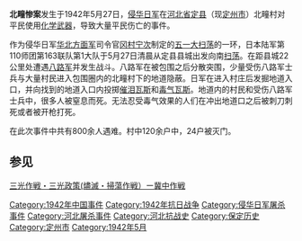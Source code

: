 '''北疃惨案'''发生于1942年5月27日，[[侵华日军|侵华日军]]在[[河北省|河北省]][[定州市|定县]]（现[[定州市|定州市]]）北疃村对平民使用[[化学武器|化学武器]]，导致大量平民伤亡的事件。

作为侵华日军[[华北方面军|华北方面军]]司令官[[冈村宁次|冈村宁次]]制定的[[冀中五一战役|五一大扫荡]]的一环，日本陆军第110师团第163联队第1大队于5月27日清晨从定县县城出发向南[[扫荡|扫荡]]。在距县城22公里处遭遇[[八路军|八路军]]并发生战斗。八路军在被包围之后分散突围，少量受伤八路军士兵与大量村民进入包围圈内的北疃村下的地道隐蔽。日军在进入村庄后发掘地道入口，并向找到的地道入口内投掷[[催淚彈|催泪瓦斯]]和[[毒气瓦斯|毒气瓦斯]]。地道内的村民和受伤八路军士兵中，很多人被窒息而死。无法忍受毒气效果的人们在冲出地道口之后被刺刀刺死或者被开枪打死。

在此次事件中共有800余人遇难。村中120余户中，24户被灭门。

== 参见 ==
[https://web.archive.org/web/20110818085529/http://www15.ocn.ne.jp/~hide20/burogu4.html 三光作戦・三光政策(燼滅・掃蕩作戦）ー冀中作戦]

[[Category:1942年中国事件|Category:1942年中国事件]]
[[Category:1942年抗日战争|Category:1942年抗日战争]]
[[Category:侵华日军屠杀事件|Category:侵华日军屠杀事件]]
[[Category:河北屠杀事件|Category:河北屠杀事件]]
[[Category:河北抗战史|Category:河北抗战史]]
[[Category:保定历史|Category:保定历史]]
[[Category:定州市|Category:定州市]]
[[Category:1942年5月|Category:1942年5月]]